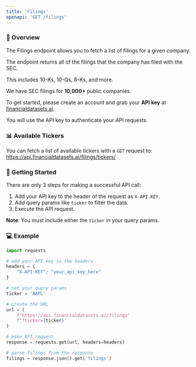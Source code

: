 ```yaml
---
title: 'Filings'
openapi: 'GET /filings'
---
```


### 👋  Overview
The Filings endpoint allows you to fetch a list of filings for a given company.

The endpoint returns all of the filings that the company has filed with the SEC.

This includes 10-Ks, 10-Qs, 8-Ks, and more.

We have SEC filings for <b>10,000+</b> public companies.

To get started, please create an account and grab your <b>API key</b> at [financialdatasets.ai](https://financialdatasets.ai).

You will use the API key to authenticate your API requests.

### 📊 Available Tickers
You can fetch a list of available tickers with a `GET` request to:
https://api.financialdatasets.ai/filings/tickers/

###  🚀  Getting Started
There are only 3 steps for making a successful API call:
1. Add your API key to the header of the request as `X-API-KEY`.
2. Add query params like `ticker` to filter the data.
3. Execute the API request.

**Note**: You must include either the `ticker` in your query params.

### 💻  Example

```python Filings
import requests

# add your API key to the headers
headers = {
    "X-API-KEY": "your_api_key_here"
}

# set your query params
ticker = 'AAPL'

# create the URL
url = (
    f'https://api.financialdatasets.ai/filings'
    f'?ticker={ticker}'
)

# make API request
response = requests.get(url, headers=headers)

# parse filings from the response
filings = response.json().get('filings')
```
